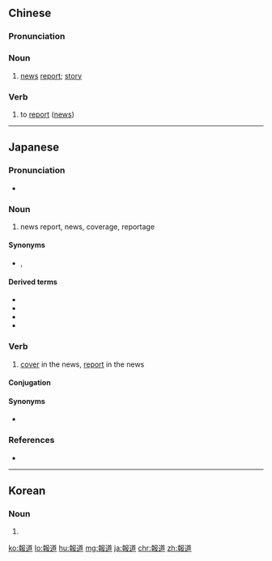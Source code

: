{{also|报道}}
==Chinese==
{{zh-forms|s=报道}}

===Pronunciation===
{{zh-pron
|m=bàodào
|c=bou3 dou6
|cat=n,v
}}

===Noun===
{{zh-noun|mw=篇}}

# [[news]] [[report]]; [[story]]

===Verb===
{{zh-verb}}

# to [[report]] ([[news]])

{{zh-cat|Elementary}}

----

==Japanese==
{{ja-kanjitab|ほう|どう|yomi=on}}

===Pronunciation===
* {{ja-pron|ほうどう|y=o|acc=0}}

===Noun===
{{ja-noun|ほうどう}}

# news report, news, coverage, reportage
#: {{ja-usex|'''報道'''を見てどう思いましたか？|'''ほうどう''' を みて どう おもいました か？|What did you think of the news coverage?}}

====Synonyms====
* {{ja-r|ニュース}}, {{ja-r|報告|ほうこく}}

====Derived terms====
* {{ja-r|報道機関|ほうどうきかん|gloss=the press}}
* {{ja-r|報道陣|ほうどうじん|gloss=press corps}}
* {{ja-r|報道番組|ほうどうばんぐみ|gloss=news program}}
* {{ja-r|報道局|ほうどうきょく|gloss=press bureau}}

===Verb===
{{ja-verb-suru|ほうどう}}

# [[cover]] in the news, [[report]] in the news

====Conjugation====
{{ja-suru|ほうどう}}

====Synonyms====
* {{ja-r|報じる|ほうじる}}

===References===
* {{R:Shogakukan}}

----

==Korean==
{{ko-hanjatab}}

===Noun===
{{ko-noun|hj|hangeul=보도}}

# {{hanja form of|보도|news [[coverage]]; [[report]]}}

[[ko:報道]]
[[lo:報道]]
[[hu:報道]]
[[mg:報道]]
[[ja:報道]]
[[chr:報道]]
[[zh:報道]]